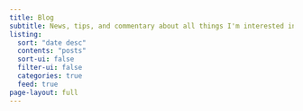 ```yaml
---
title: Blog
subtitle: News, tips, and commentary about all things I'm interested in 
listing:
  sort: "date desc"
  contents: "posts"
  sort-ui: false
  filter-ui: false
  categories: true
  feed: true
page-layout: full
---
```

